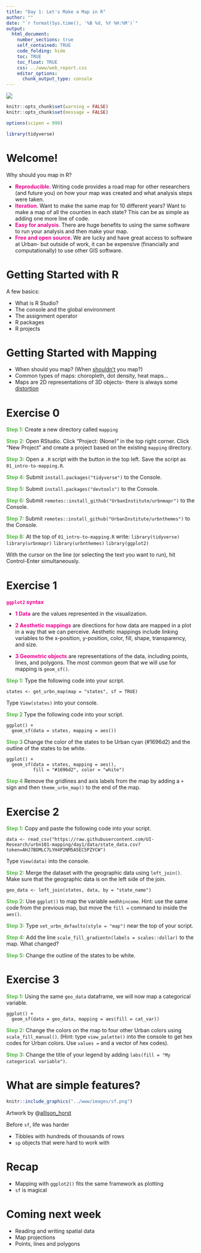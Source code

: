 ```yaml
---
title: "Day 1: Let's Make a Map in R"
author: ""
date: "`r format(Sys.time(), '%B %d, %Y %H:%M')`"
output:
  html_document:
    number_sections: true
    self_contained: TRUE
    code_folding: hide
    toc: TRUE
    toc_float: TRUE
    css: ../www/web_report.css
    editor_options:
      chunk_output_type: console
---
```


<style>
@import url('https://fonts.googleapis.com/css?family=Lato&display=swap');
</style>

<link rel="stylesheet" href="//fonts.googleapis.com/css?family=Lato" />

![](../www/images/urban-institute-logo.png)

```r
knitr::opts_chunk$set(warning = FALSE)
knitr::opts_chunk$set(message = FALSE)
```

```r
options(scipen = 999)

library(tidyverse)
```

# Welcome!

Why should you map in R?

* **<font color="#ec008b"> Reproducible. </font>** Writing code provides a road map for other researchers (and future you) on how your map was created and what analysis steps were taken.
* **<font color="#ec008b"> Iteration. </font>** Want to make the same map for 10 different years? Want to make a map of all the counties in each state? This can be as simple as adding one more line of code.
* **<font color="#ec008b"> Easy for analysis. </font>** There are huge benefits to using the same software to run your analysis and then make your map.
* **<font color="#ec008b"> Free and open source. </font>** We are lucky and have great access to software at Urban- but outside of work, it can be expensive (financially and computationally) to use other GIS software.

# Getting Started with R

A few basics:

* What is R Studio? 
* The console and the global environment
* The assignment operator
* R packages
* R projects

# Getting Started with Mapping

* When should you map? (When [shouldn't](https://twitter.com/TerribleMaps) you map?)
* Common types of maps: choropleth, dot density, heat maps...
* Maps are 2D representations of 3D objects- there is always some [distortion](https://www.youtube.com/watch?v=vVX-PrBRtTY)

# Exercise 0

<font color="#55b748">**Step 1:**</font> Create a new directory called `mapping`

<font color="#55b748">**Step 2:**</font> Open RStudio. Click "Project: (None)" in the top right corner. Click "New Project" and create a project based on the existing `mapping` directory.

<font color="#55b748">**Step 3:**</font> Open a `.R` script with the button in the top left. Save the script as `01_intro-to-mapping.R`.

<font color="#55b748">**Step 4:**</font> Submit `install.packages("tidyverse")` to the Console.

<font color="#55b748">**Step 5:**</font> Submit `install.packages("devtools")` to the Console.

<font color="#55b748">**Step 6:**</font> Submit `remotes::install_github("UrbanInstitute/urbnmapr")` to the Console.

<font color="#55b748">**Step 7:**</font> Submit `remotes::install_github("UrbanInstitute/urbnthemes")` to the Console.

<font color="#55b748">**Step 8:**</font> At the top of `01_intro-to-mapping.R` write:
`library(tidyverse)`
`library(urbnmapr)`
`library(urbnthemes)`
`library(ggplot2)` 

With the cursor on the line (or selecting the text you want to run), hit Control-Enter simultaneously.

# Exercise 1

<font color="#ec008b"> **`ggplot2` syntax** </font>

* <font color="#ec008b">**1 Data**</font> are the values represented in the visualization.

* <font color="#ec008b">**2 Aesthetic mappings**</font> are directions for how data are mapped in a plot in a way that we can perceive. Aesthetic mappings include linking variables to the x-position, y-position, color, fill, shape, transparency, and size. 

* <font color="#ec008b">**3 Geometric objects**</font> are representations of the data, including points, lines, and polygons. The most common geom that we will use for mapping is `geom_sf()`.

<font color="#55b748">**Step 1:**</font> Type the following code into your script.

```
states <- get_urbn_map(map = "states", sf = TRUE)
```
Type `View(states)` into your console.

<font color="#55b748">**Step 2 **</font> Type the following code into your script.

```
ggplot() +
  geom_sf(data = states, mapping = aes())
```

<font color="#55b748">**Step 3 **</font> Change the color of the states to be Urban cyan (#1696d2) and the outline of the states to be white.

```
ggplot() +
  geom_sf(data = states, mapping = aes(),
          fill = "#1696d2", color = "white")
```

<font color="#55b748">**Step 4**</font> Remove the gridlines and axis labels from the map by adding a `+` sign and then `theme_urbn_map()` to the end of the map.

# Exercise 2

<font color="#55b748">**Step 1:**</font> Copy and paste the following code into your script.

```
data <- read_csv("https://raw.githubusercontent.com/UI-Research/urbn101-mapping/day1/data/state_data.csv?token=AHJ7BDMLC7LYH4P2NM5A5EC5PZYCW")
```

Type `View(data)` into the console.

<font color="#55b748">**Step 2:**</font> Merge the dataset with the geographic data using `left_join()`. Make sure that the geographic data is on the left side of the join.

```
geo_data <- left_join(states, data, by = "state_name")
```

<font color="#55b748">**Step 2:**</font> Use `ggplot()` to map the variable `medhhincome`. Hint: use the same code from the previous map, but move the `fill =` command to inside the `aes()`.

<font color="#55b748">**Step 3:**</font> Type `set_urbn_defaults(style = "map")` near the top of your script.

<font color="#55b748">**Step 4:**</font> Add the line `scale_fill_gradientn(labels = scales::dollar)` to the map. What changed?

<font color="#55b748">**Step 5:**</font> Change the outline of the states to be white.


# Exercise 3

<font color="#55b748">**Step 1:**</font> Using the same `geo_data` dataframe, we will now map a categorical variable.

```
ggplot() +
  geom_sf(data = geo_data, mapping = aes(fill = cat_var))
```
<font color="#55b748">**Step 2:**</font> Change the colors on the map to four other Urban colors using `scale_fill_manual()`. (Hint: type `view_palette()` into the console to get hex codes for Urban colors. Use `values = ` and a vector of hex codes).

<font color="#55b748">**Step 3:**</font> Change the title of your legend by adding `labs(fill = "My categorical variable")`.

# What are simple features?

```r
knitr::include_graphics("../www/images/sf.png")
```

Artwork by @[allison_horst](https://twitter.com/allison_horst?ref_src=twsrc%5Egoogle%7Ctwcamp%5Eserp%7Ctwgr%5Eauthor)

Before `sf`, life was harder

* Tibbles with hundreds of thousands of rows
* `sp` objects that were hard to work with

# Recap

* Mapping with `ggplot2()` fits the same framework as plotting
* `sf` is magical

# Coming next week

* Reading and writing spatial data
* Map projections
* Points, lines and polygons
